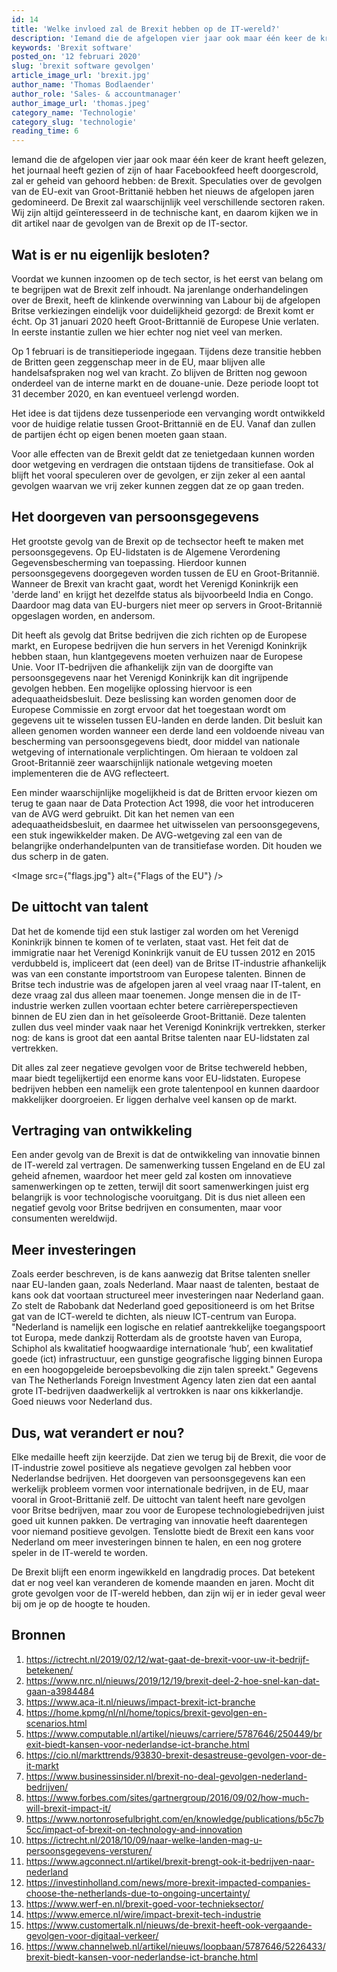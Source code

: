 ```yaml
---
id: 14
title: 'Welke invloed zal de Brexit hebben op de IT-wereld?'
description: 'Iemand die de afgelopen vier jaar ook maar één keer de krant heeft gelezen, het journaal heeft gezien of zijn of haar Facebookfeed heeft doorgescrold, zal er geheid van gehoord hebben: de Brexit. Wat zijn de implicaties voor de software sector?'
keywords: 'Brexit software'
posted_on: '12 februari 2020'
slug: 'brexit software gevolgen'
article_image_url: 'brexit.jpg'
author_name: 'Thomas Bodlaender'
author_role: 'Sales- & accountmanager'
author_image_url: 'thomas.jpeg'
category_name: 'Technologie'
category_slug: 'technologie'
reading_time: 6
---
```



Iemand die de afgelopen vier jaar ook maar één keer de krant heeft gelezen, het journaal heeft gezien of zijn of haar Facebookfeed heeft doorgescrold, zal er geheid van gehoord hebben: de Brexit. Speculaties over de gevolgen van de EU-exit van Groot-Brittanië hebben het nieuws de afgelopen jaren gedomineerd. De Brexit zal waarschijnlijk veel verschillende sectoren raken. Wij zijn altijd geïnteresseerd in de technische kant, en daarom kijken we in dit artikel naar de gevolgen van de Brexit op de IT-sector.

## Wat is er nu eigenlijk besloten?
Voordat we kunnen inzoomen op de tech sector, is het eerst van belang om te begrijpen wat de Brexit zelf inhoudt. Na jarenlange onderhandelingen over de Brexit, heeft de klinkende overwinning van Labour bij de afgelopen Britse verkiezingen eindelijk voor duidelijkheid gezorgd: de Brexit komt er écht. Op 31 januari 2020 heeft Groot-Brittannië de Europese Unie verlaten. In eerste instantie zullen we hier echter nog niet veel van merken.

Op 1 februari is de transitieperiode ingegaan. Tijdens deze transitie hebben de Britten geen zeggenschap meer in de EU, maar blijven alle handelsafspraken nog wel van kracht. Zo blijven de Britten nog gewoon onderdeel van de interne markt en de douane-unie. Deze periode loopt tot 31 december 2020, en kan eventueel verlengd worden.

Het idee is dat tijdens deze tussenperiode een vervanging wordt ontwikkeld voor de huidige relatie tussen Groot-Brittannië en de EU. Vanaf dan zullen de partijen écht op eigen benen moeten gaan staan.

Voor alle effecten van de Brexit geldt dat ze tenietgedaan kunnen worden door wetgeving en verdragen die ontstaan tijdens de transitiefase. Ook al blijft het vooral speculeren over de gevolgen, er zijn zeker al een aantal gevolgen waarvan we vrij zeker kunnen zeggen dat ze op gaan treden.

## Het doorgeven van persoonsgegevens
Het grootste gevolg van de Brexit op de techsector heeft te maken met persoonsgegevens. Op EU-lidstaten is de Algemene Verordening Gegevensbescherming van toepassing. Hierdoor kunnen persoonsgegevens doorgegeven worden tussen de EU en Groot-Britannië. Wanneer de Brexit van kracht gaat, wordt het Verenigd Koninkrijk een 'derde land' en krijgt het dezelfde status als bijvoorbeeld India en Congo. Daardoor mag data van EU-burgers niet meer op servers in Groot-Britannië opgeslagen worden, en andersom.

Dit heeft als gevolg dat Britse bedrijven die zich richten op de Europese markt, en Europese bedrijven die hun servers in het Verenigd Koninkrijk hebben staan, hun klantgegevens moeten verhuizen naar de Europese Unie. Voor IT-bedrijven die afhankelijk zijn van de doorgifte van persoonsgegevens naar het Verenigd Koninkrijk kan dit ingrijpende gevolgen hebben. Een mogelijke oplossing hiervoor is een adequaatheidsbesluit. Deze beslissing kan worden genomen door de Europese Commissie en zorgt ervoor dat het toegestaan wordt om gegevens uit te wisselen tussen EU-landen en derde landen. Dit besluit kan alleen genomen worden wanneer een derde land een voldoende niveau van bescherming van persoonsgegevens biedt, door middel van nationale wetgeving of internationale verplichtingen. Om hieraan te voldoen zal Groot-Britannië zeer waarschijnlijk nationale wetgeving moeten implementeren die de AVG reflecteert.

Een minder waarschijnlijke mogelijkheid is dat de Britten ervoor kiezen om terug te gaan naar de Data Protection Act 1998, die voor het introduceren van de AVG werd gebruikt. Dit kan het nemen van een adequaatheidsbesluit, en daarmee het uitwisselen van persoonsgegevens, een stuk ingewikkelder maken. De AVG-wetgeving zal een van de belangrijke onderhandelpunten van de transitiefase worden. Dit houden we dus scherp in de gaten.

<Image src={"flags.jpg"} alt={"Flags of the EU"} />

## De uittocht van talent
Dat het de komende tijd een stuk lastiger zal worden om het Verenigd Koninkrijk binnen te komen of te verlaten, staat vast. Het feit dat de immigratie naar het Verenigd Koninkrijk vanuit de EU tussen 2012 en 2015 verdubbeld is, impliceert dat (een deel) van de Britse IT-industrie afhankelijk was van een constante importstroom van Europese talenten. Binnen de Britse tech industrie was de afgelopen jaren al veel vraag naar IT-talent, en deze vraag zal dus alleen maar toenemen. Jonge mensen die in de IT-industrie werken zullen voortaan echter betere carrièreperspectieven binnen de EU zien dan in het geïsoleerde Groot-Brittanië. Deze talenten zullen dus veel minder vaak naar het Verenigd Koninkrijk vertrekken, sterker nog: de kans is groot dat een aantal Britse talenten naar EU-lidstaten zal vertrekken.

Dit alles zal zeer negatieve gevolgen voor de Britse techwereld hebben, maar biedt tegelijkertijd een enorme kans voor EU-lidstaten. Europese bedrijven hebben een namelijk een grote talentenpool en kunnen daardoor makkelijker doorgroeien. Er liggen derhalve veel kansen op de markt.

## Vertraging van ontwikkeling
Een ander gevolg van de Brexit is dat de ontwikkeling van innovatie binnen de IT-wereld zal vertragen. De samenwerking tussen Engeland en de EU zal geheid afnemen, waardoor het meer geld zal kosten om innovatieve samenwerkingen op te zetten, terwijl dit soort samenwerkingen juist erg belangrijk is voor technologische vooruitgang. Dit is dus niet alleen een negatief gevolg voor Britse bedrijven en consumenten, maar voor consumenten wereldwijd.

## Meer investeringen
Zoals eerder beschreven, is de kans aanwezig dat Britse talenten sneller naar EU-landen gaan, zoals Nederland. Maar naast de talenten, bestaat de kans ook dat voortaan structureel meer investeringen naar Nederland gaan. Zo stelt de Rabobank dat Nederland goed gepositioneerd is om het Britse gat van de ICT-wereld te dichten, als nieuw ICT-centrum van Europa. "Nederland is namelijk een logische en relatief aantrekkelijke toegangspoort tot Europa, mede dankzij Rotterdam als de grootste haven van Europa, Schiphol als kwalitatief hoogwaardige internationale ‘hub’, een kwalitatief goede (ict) infrastructuur, een gunstige geografische ligging binnen Europa en een hoogopgeleide beroepsbevolking die zijn talen spreekt." Gegevens van The Netherlands Foreign Investment Agency laten zien dat een aantal grote IT-bedrijven daadwerkelijk al vertrokken is naar ons kikkerlandje. Goed nieuws voor Nederland dus.

## Dus, wat verandert er nou?
Elke medaille heeft zijn keerzijde. Dat zien we terug bij de Brexit, die voor de IT-industrie zowel positieve als negatieve gevolgen zal hebben voor Nederlandse bedrijven. Het doorgeven van persoonsgegevens kan een werkelijk probleem vormen voor internationale bedrijven, in de EU, maar vooral in Groot-Brittanië zelf. De uittocht van talent heeft nare gevolgen voor Britse bedrijven, maar zou voor de Europese technologiebedrijven juist goed uit kunnen pakken. De vertraging van innovatie heeft daarentegen voor niemand positieve gevolgen. Tenslotte biedt de Brexit een kans voor Nederland om meer investeringen binnen te halen, en een nog grotere speler in de IT-wereld te worden.

De Brexit blijft een enorm ingewikkeld en langdradig proces. Dat betekent dat er nog veel kan veranderen de komende maanden en jaren. Mocht dit grote gevolgen voor de IT-wereld hebben, dan zijn wij er in ieder geval weer bij om je op de hoogte te houden.

## Bronnen
1. https://ictrecht.nl/2019/02/12/wat-gaat-de-brexit-voor-uw-it-bedrijf-betekenen/
2. https://www.nrc.nl/nieuws/2019/12/19/brexit-deel-2-hoe-snel-kan-dat-gaan-a3984484
3. https://www.aca-it.nl/nieuws/impact-brexit-ict-branche
4. https://home.kpmg/nl/nl/home/topics/brexit-gevolgen-en-scenarios.html
5. https://www.computable.nl/artikel/nieuws/carriere/5787646/250449/brexit-biedt-kansen-voor-nederlandse-ict-branche.html
6. https://cio.nl/markttrends/93830-brexit-desastreuse-gevolgen-voor-de-it-markt
7. https://www.businessinsider.nl/brexit-no-deal-gevolgen-nederland-bedrijven/
8. https://www.forbes.com/sites/gartnergroup/2016/09/02/how-much-will-brexit-impact-it/
9. https://www.nortonrosefulbright.com/en/knowledge/publications/b5c7b5cc/impact-of-brexit-on-technology-and-innovation
10. https://ictrecht.nl/2018/10/09/naar-welke-landen-mag-u-persoonsgegevens-versturen/
11. https://www.agconnect.nl/artikel/brexit-brengt-ook-it-bedrijven-naar-nederland
12. https://investinholland.com/news/more-brexit-impacted-companies-choose-the-netherlands-due-to-ongoing-uncertainty/
13. https://www.werf-en.nl/brexit-goed-voor-technieksector/
14. https://www.emerce.nl/wire/impact-brexit-tech-industrie
15. https://www.customertalk.nl/nieuws/de-brexit-heeft-ook-vergaande-gevolgen-voor-digitaal-verkeer/
16. https://www.channelweb.nl/artikel/nieuws/loopbaan/5787646/5226433/brexit-biedt-kansen-voor-nederlandse-ict-branche.html
